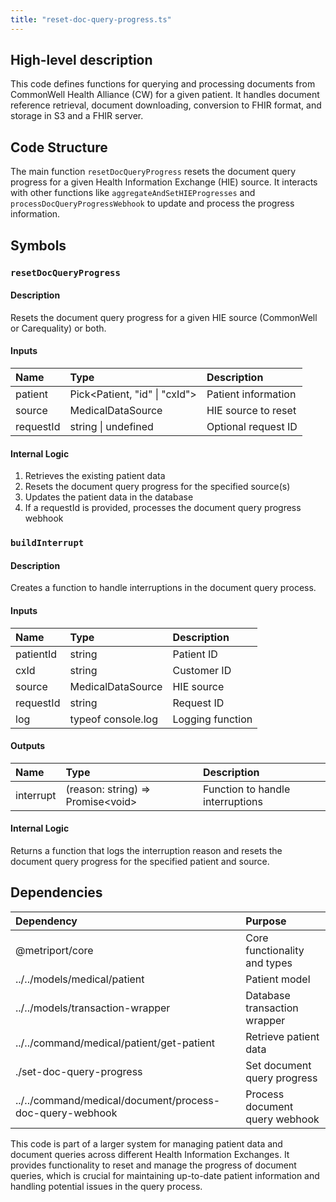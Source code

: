 ```yaml
---
title: "reset-doc-query-progress.ts"
---
```


## High-level description
This code defines functions for querying and processing documents from CommonWell Health Alliance (CW) for a given patient. It handles document reference retrieval, document downloading, conversion to FHIR format, and storage in S3 and a FHIR server.

## Code Structure
The main function `resetDocQueryProgress` resets the document query progress for a given Health Information Exchange (HIE) source. It interacts with other functions like `aggregateAndSetHIEProgresses` and `processDocQueryProgressWebhook` to update and process the progress information.

## Symbols

### `resetDocQueryProgress`
#### Description
Resets the document query progress for a given HIE source (CommonWell or Carequality) or both.

#### Inputs
| Name | Type | Description |
|:-----|:-----|:------------|
| patient | Pick&lt;Patient, "id" \| "cxId"&gt; | Patient information |
| source | MedicalDataSource | HIE source to reset |
| requestId | string \| undefined | Optional request ID |

#### Internal Logic
1. Retrieves the existing patient data
2. Resets the document query progress for the specified source(s)
3. Updates the patient data in the database
4. If a requestId is provided, processes the document query progress webhook

### `buildInterrupt`
#### Description
Creates a function to handle interruptions in the document query process.

#### Inputs
| Name | Type | Description |
|:-----|:-----|:------------|
| patientId | string | Patient ID |
| cxId | string | Customer ID |
| source | MedicalDataSource | HIE source |
| requestId | string | Request ID |
| log | typeof console.log | Logging function |

#### Outputs
| Name | Type | Description |
|:-----|:-----|:------------|
| interrupt | (reason: string) =&gt; Promise&lt;void&gt; | Function to handle interruptions |

#### Internal Logic
Returns a function that logs the interruption reason and resets the document query progress for the specified patient and source.

## Dependencies
| Dependency | Purpose |
|:-----------|:--------|
| @metriport/core | Core functionality and types |
| ../../models/medical/patient | Patient model |
| ../../models/transaction-wrapper | Database transaction wrapper |
| ../../command/medical/patient/get-patient | Retrieve patient data |
| ./set-doc-query-progress | Set document query progress |
| ../../command/medical/document/process-doc-query-webhook | Process document query webhook |

This code is part of a larger system for managing patient data and document queries across different Health Information Exchanges. It provides functionality to reset and manage the progress of document queries, which is crucial for maintaining up-to-date patient information and handling potential issues in the query process.